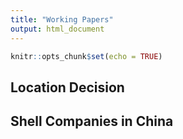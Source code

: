 ```yaml
---
title: "Working Papers"
output: html_document
---
```


```r
knitr::opts_chunk$set(echo = TRUE)
```

## Location Decision

## Shell Companies in China